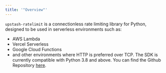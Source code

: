 ```yaml
---
title: '"Overview"'
---
```

`upstash-ratelimit` is a connectionless rate limiting library for Python,
designed to be used in serverless environments such as:
- AWS Lambda
- Vercel Serverless
- Google Cloud Functions
- and other environments where HTTP is preferred over TCP.
The SDK is currently compatible with Python 3.8 and above.
You can find the Github Repository [here](https://github.com/upstash/ratelimit-python).